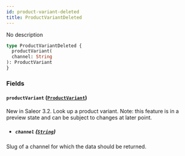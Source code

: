 ```yaml
---
id: product-variant-deleted
title: ProductVariantDeleted
---
```



No description

```graphql
type ProductVariantDeleted {
  productVariant(
  channel: String
): ProductVariant
}
```


### Fields

#### `productVariant` ([`ProductVariant`](../../../developer/api-reference/objects/product-variant))

New in Saleor 3.2. Look up a product variant. Note: this feature is in a preview state and can be subject to changes at later point.
- ##### `channel` ([`String`](../../../developer/api-reference/scalars/string))

Slug of a channel for which the data should be returned.




